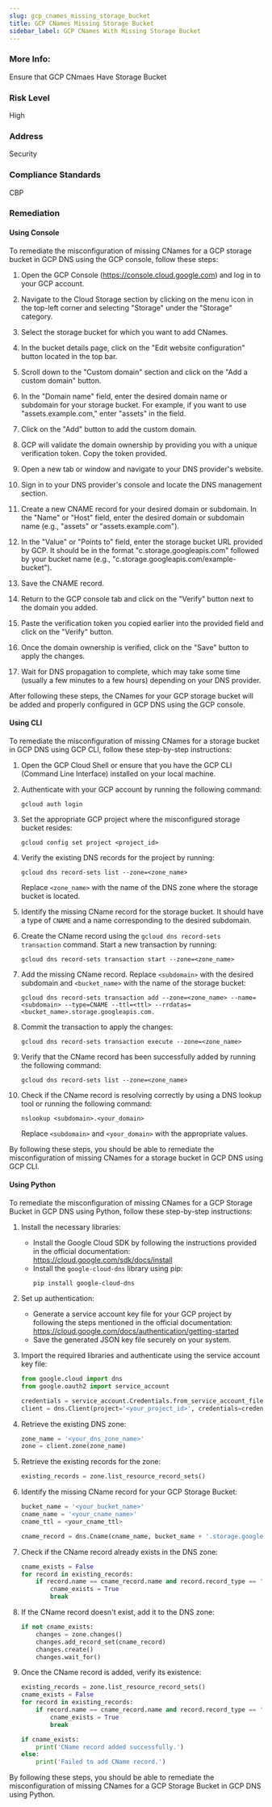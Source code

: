 ```yaml
---
slug: gcp_cnames_missing_storage_bucket
title: GCP CNames Missing Storage Bucket
sidebar_label: GCP CNames With Missing Storage Bucket
---
```


### More Info:

Ensure that GCP CNmaes Have Storage Bucket

### Risk Level

High

### Address

Security

### Compliance Standards

CBP

### Remediation

#### Using Console

To remediate the misconfiguration of missing CNames for a GCP storage bucket in GCP DNS using the GCP console, follow these steps:

1. Open the GCP Console (https://console.cloud.google.com) and log in to your GCP account.

2. Navigate to the Cloud Storage section by clicking on the menu icon in the top-left corner and selecting "Storage" under the "Storage" category.

3. Select the storage bucket for which you want to add CNames.

4. In the bucket details page, click on the "Edit website configuration" button located in the top bar.

5. Scroll down to the "Custom domain" section and click on the "Add a custom domain" button.

6. In the "Domain name" field, enter the desired domain name or subdomain for your storage bucket. For example, if you want to use "assets.example.com," enter "assets" in the field.

7. Click on the "Add" button to add the custom domain.

8. GCP will validate the domain ownership by providing you with a unique verification token. Copy the token provided.

9. Open a new tab or window and navigate to your DNS provider's website.

10. Sign in to your DNS provider's console and locate the DNS management section.

11. Create a new CNAME record for your desired domain or subdomain. In the "Name" or "Host" field, enter the desired domain or subdomain name (e.g., "assets" or "assets.example.com").

12. In the "Value" or "Points to" field, enter the storage bucket URL provided by GCP. It should be in the format "c.storage.googleapis.com" followed by your bucket name (e.g., "c.storage.googleapis.com/example-bucket").

13. Save the CNAME record.

14. Return to the GCP console tab and click on the "Verify" button next to the domain you added.

15. Paste the verification token you copied earlier into the provided field and click on the "Verify" button.

16. Once the domain ownership is verified, click on the "Save" button to apply the changes.

17. Wait for DNS propagation to complete, which may take some time (usually a few minutes to a few hours) depending on your DNS provider.

After following these steps, the CNames for your GCP storage bucket will be added and properly configured in GCP DNS using the GCP console.

#### Using CLI

To remediate the misconfiguration of missing CNames for a storage bucket in GCP DNS using GCP CLI, follow these step-by-step instructions:

1. Open the GCP Cloud Shell or ensure that you have the GCP CLI (Command Line Interface) installed on your local machine.

2. Authenticate with your GCP account by running the following command:
   ```
   gcloud auth login
   ```

3. Set the appropriate GCP project where the misconfigured storage bucket resides:
   ```
   gcloud config set project <project_id>
   ```

4. Verify the existing DNS records for the project by running:
   ```
   gcloud dns record-sets list --zone=<zone_name>
   ```
   Replace `<zone_name>` with the name of the DNS zone where the storage bucket is located.

5. Identify the missing CName record for the storage bucket. It should have a type of `CNAME` and a name corresponding to the desired subdomain.

6. Create the CName record using the `gcloud dns record-sets transaction` command. Start a new transaction by running:
   ```
   gcloud dns record-sets transaction start --zone=<zone_name>
   ```

7. Add the missing CName record. Replace `<subdomain>` with the desired subdomain and `<bucket_name>` with the name of the storage bucket:
   ```
   gcloud dns record-sets transaction add --zone=<zone_name> --name=<subdomain> --type=CNAME --ttl=<ttl> --rrdatas=<bucket_name>.storage.googleapis.com.
   ```

8. Commit the transaction to apply the changes:
   ```
   gcloud dns record-sets transaction execute --zone=<zone_name>
   ```

9. Verify that the CName record has been successfully added by running the following command:
   ```
   gcloud dns record-sets list --zone=<zone_name>
   ```

10. Check if the CName record is resolving correctly by using a DNS lookup tool or running the following command:
    ```
    nslookup <subdomain>.<your_domain>
    ```
    Replace `<subdomain>` and `<your_domain>` with the appropriate values.

By following these steps, you should be able to remediate the misconfiguration of missing CNames for a storage bucket in GCP DNS using GCP CLI.

#### Using Python

To remediate the misconfiguration of missing CNames for a GCP Storage Bucket in GCP DNS using Python, follow these step-by-step instructions:

1. Install the necessary libraries:
   - Install the Google Cloud SDK by following the instructions provided in the official documentation: https://cloud.google.com/sdk/docs/install
   - Install the `google-cloud-dns` library using pip:
     ```shell
     pip install google-cloud-dns
     ```

2. Set up authentication:
   - Generate a service account key file for your GCP project by following the steps mentioned in the official documentation: https://cloud.google.com/docs/authentication/getting-started
   - Save the generated JSON key file securely on your system.

3. Import the required libraries and authenticate using the service account key file:
   ```python
   from google.cloud import dns
   from google.oauth2 import service_account

   credentials = service_account.Credentials.from_service_account_file('<path_to_service_account_key_file>')
   client = dns.Client(project='<your_project_id>', credentials=credentials)
   ```

4. Retrieve the existing DNS zone:
   ```python
   zone_name = '<your_dns_zone_name>'
   zone = client.zone(zone_name)
   ```

5. Retrieve the existing records for the zone:
   ```python
   existing_records = zone.list_resource_record_sets()
   ```

6. Identify the missing CName record for your GCP Storage Bucket:
   ```python
   bucket_name = '<your_bucket_name>'
   cname_name = '<your_cname_name>'
   cname_ttl = <your_cname_ttl>

   cname_record = dns.Cname(cname_name, bucket_name + '.storage.googleapis.com.', ttl=cname_ttl)
   ```

7. Check if the CName record already exists in the DNS zone:
   ```python
   cname_exists = False
   for record in existing_records:
       if record.name == cname_record.name and record.record_type == 'CNAME':
           cname_exists = True
           break
   ```

8. If the CName record doesn't exist, add it to the DNS zone:
   ```python
   if not cname_exists:
       changes = zone.changes()
       changes.add_record_set(cname_record)
       changes.create()
       changes.wait_for()
   ```

9. Once the CName record is added, verify its existence:
   ```python
   existing_records = zone.list_resource_record_sets()
   cname_exists = False
   for record in existing_records:
       if record.name == cname_record.name and record.record_type == 'CNAME':
           cname_exists = True
           break

   if cname_exists:
       print('CName record added successfully.')
   else:
       print('Failed to add CName record.')
   ```

By following these steps, you should be able to remediate the misconfiguration of missing CNames for a GCP Storage Bucket in GCP DNS using Python.

